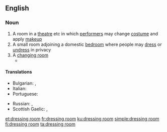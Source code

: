 ==English==

===Noun===
{{en-noun|head=[[dressing]] [[room]]}}

# A room in a [[theatre]] etc in which [[performer]]s may change [[costume]] and apply [[makeup]]
# A small room adjoining a domestic [[bedroom]] where people may [[dress]] or [[undress]] in privacy
# A [[changing room]]
#* {{quote-news
|year=2011
|date=October 1
|author=Phil McNulty
|title=Everton   0 - 2   Liverpool
|work=BBC Sport
|url=http://news.bbc.co.uk/sport2/hi/football/eng_prem/15045708.stm
|page=
|passage=As half-time approached with Everton desperate to get into the '''dressing room''' and regroup, Liverpool were awarded a penalty for Jagielka's rash challenge on Suarez. This time there was no disputing Atkinson's decision, but Howard rescued Everton by diving low to his left to keep out Kuyt's spot-kick.}}

====Translations====
{{trans-top|room for changing clothes}}
* Bulgarian: {{t|bg|гримьорна|sc=Cyrl}}, {{t|bg|съблекалня|sc=Cyrl}}
* Italian: {{t-|it|camerino|m}}
* Portuguese: {{t-|pt|camarim|m}}
{{trans-mid}}
* Russian: {{t|ru|гримёрная|f|tr=grimjórnaja|sc=Cyrl}} {{qualifier|theatre}}, {{t|ru|гардеробная|f|tr=garderóbnaja|sc=Cyrl}}
* Scottish Gaelic: {{t-|gd|seòmar-èididh|m}}, {{t-|gd|seòmar-sgeadachaidh|m}}
{{trans-bottom}}

[[et:dressing room]]
[[fr:dressing room]]
[[ku:dressing room]]
[[simple:dressing room]]
[[fi:dressing room]]
[[ta:dressing room]]